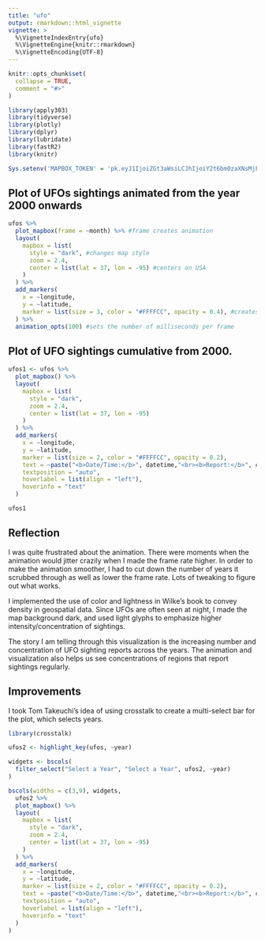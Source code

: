 ```yaml
---
title: "ufo"
output: rmarkdown::html_vignette
vignette: >
  %\VignetteIndexEntry{ufo}
  %\VignetteEngine{knitr::rmarkdown}
  %\VignetteEncoding{UTF-8}
---
```


```r
knitr::opts_chunk$set(
  collapse = TRUE,
  comment = "#>"
)
```

```r
library(apply303)
library(tidyverse)
library(plotly)
library(dplyr)
library(lubridate)
library(fastR2)
library(knitr)
```


```r
Sys.setenv('MAPBOX_TOKEN' = 'pk.eyJ1IjoiZGt3aWsiLCJhIjoiY2t6bm0zaXNsMjFleTJucGE4MXQ0a2x5ZCJ9.d3zS2uGrfhj_ZZ2-WNDNMg')
```

## Plot of UFOs sightings animated from the year 2000 onwards
```r

ufos %>% 
  plot_mapbox(frame = ~month) %>% #frame creates animation
  layout(
    mapbox = list(
      style = "dark", #changes map style
      zoom = 2.4, 
      center = list(lat = 37, lon = -95) #centers on USA
    )
  ) %>% 
  add_markers(
    x = ~longitude, 
    y = ~latitude,
    marker = list(size = 3, color = "#FFFFCC", opacity = 0.4), #creates glyph aesthetic
  ) %>% 
  animation_opts(100) #sets the number of milliseconds per frame 
```
## Plot of UFO sightings cumulative from 2000.

```r
ufos1 <- ufos %>% 
  plot_mapbox() %>% 
  layout(
    mapbox = list(
      style = "dark", 
      zoom = 2.4, 
      center = list(lat = 37, lon = -95)
    )
  ) %>% 
  add_markers(
    x = ~longitude, 
    y = ~latitude,
    marker = list(size = 2, color = "#FFFFCC", opacity = 0.2),
    text = ~paste("<b>Date/Time:</b>", datetime,"<br><b>Report:</b>", comments, "<br><b>City/State:</b>", city, ",", state),
    textposition = "auto",
    hoverlabel = list(align = "left"),
    hoverinfo = "text"
  ) 

ufos1
```

## Reflection
I was quite frustrated about the animation. There were moments when the animation would jitter crazily when I made the frame rate higher. In order to make the animation smoother, I had to cut down the number of years it scrubbed through as well as lower the frame rate. Lots of tweaking to figure out what works.

I implemented the use of color and lightness in Wilke's book to convey density in geospatial data. Since UFOs are often seen at night, I made the map background dark, and used light glyphs to emphasize higher intensity/concentration of sightings.

The story I am telling through this visualization is the increasing number and concentration of UFO sighting reports across the years. The animation and visualization also helps us see concentrations of regions that report sightings regularly.


## Improvements

I took Tom Takeuchi's idea of using crosstalk to create a multi-select bar for the plot, which selects years. 

```r
library(crosstalk)

ufos2 <- highlight_key(ufos, ~year)

widgets <- bscols(
  filter_select("Select a Year", "Select a Year", ufos2, ~year)
)

bscols(widths = c(3,9), widgets,
  ufos2 %>% 
  plot_mapbox() %>% 
  layout(
    mapbox = list(
      style = "dark", 
      zoom = 2.4, 
      center = list(lat = 37, lon = -95)
    )
  ) %>% 
  add_markers(
    x = ~longitude, 
    y = ~latitude,
    marker = list(size = 2, color = "#FFFFCC", opacity = 0.2),
    text = ~paste("<b>Date/Time:</b>", datetime,"<br><b>Report:</b>", comments, "<br><b>City/State:</b>", city, ",", state),
    textposition = "auto",
    hoverlabel = list(align = "left"),
    hoverinfo = "text"
  ) 
)
```
